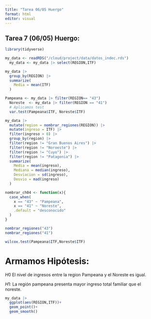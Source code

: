 ```yaml
---
title: "Tarea 06/05 Huergo"
format: html
editor: visual
---
```


## Tarea 7 (06/05) Huergo:

```r
library(tidyverse)
```

```r
my_data <- readRDS("/cloud/project/data/datos_indec.rds") 
  my_data <- my_data |> select(REGION,ITF)
```

```r
my_data |>
  group_by(REGION) |> 
  summarize(
    Media = mean(ITF)
  )
```

```r
Pampeana <- my_data |> filter(REGION== "43")
  Noreste  <- my_data |> filter(REGION == "41")
  # Aplicamos test
  var.test(Pampeana$ITF, Noreste$ITF)
```

```r
my_data |> 
  mutate(region = nombrar_regiones(REGION)) |> 
  mutate(ingreso = ITF) |> 
  filter(ingreso > 0) |>
  group_by(region) |>
  filter(region != "Gran Buenos Aires") |>
  filter(region != "Noroeste") |>
  filter(region != "Cuyo") |>
  filter(region != "Patagonia") |>
  summarize(
    Media = mean(ingreso),
    Mediana = median(ingreso),
    Desviacion = sd(ingreso),
    Desvio = mad(ingreso)
  )
```

```r
nombrar_ch04 <- function(x){
  case_when(
    x == "43" ~ "Pampeana", 
    x == "41" ~ "Noreste",
    .default = "desconocido"
  )
}

nombrar_regiones("43")
nombrar_regiones("41")
```

```r
wilcox.test(Pampeana$ITF,Noreste$ITF)
```

# Armamos Hipótesis:

$H0$ El nivel de ingresos entre la region Pampeana y el Noreste es igual.

$H1$: La región pampeana presenta mayor ingreso total familiar que el noreste.

```r
my_data |>
  ggplot(aes(REGION,ITF))+
  geom_point()+
  geom_smooth()
```
